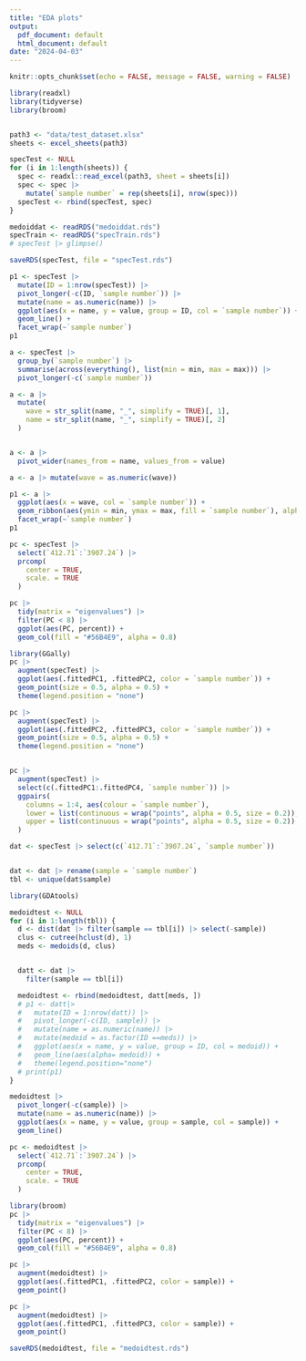 ```yaml
---
title: "EDA plots"
output:
  pdf_document: default
  html_document: default
date: "2024-04-03"
---
```


```r
knitr::opts_chunk$set(echo = FALSE, message = FALSE, warning = FALSE)
```


```r
library(readxl)
library(tidyverse)
library(broom)


path3 <- "data/test_dataset.xlsx"
sheets <- excel_sheets(path3)

specTest <- NULL
for (i in 1:length(sheets)) {
  spec <- readxl::read_excel(path3, sheet = sheets[i])
  spec <- spec |>
    mutate(`sample number` = rep(sheets[i], nrow(spec)))
  specTest <- rbind(specTest, spec)
}

medoiddat <- readRDS("medoiddat.rds")
specTrain <- readRDS("specTrain.rds")
# specTest |> glimpse()

saveRDS(specTest, file = "specTest.rds")
```



```r
p1 <- specTest |>
  mutate(ID = 1:nrow(specTest)) |>
  pivot_longer(-c(ID, `sample number`)) |>
  mutate(name = as.numeric(name)) |>
  ggplot(aes(x = name, y = value, group = ID, col = `sample number`)) +
  geom_line() +
  facet_wrap(~`sample number`)
p1
```


```r
a <- specTest |>
  group_by(`sample number`) |>
  summarise(across(everything(), list(min = min, max = max))) |>
  pivot_longer(-c(`sample number`))

a <- a |>
  mutate(
    wave = str_split(name, "_", simplify = TRUE)[, 1],
    name = str_split(name, "_", simplify = TRUE)[, 2]
  )


a <- a |>
  pivot_wider(names_from = name, values_from = value)

a <- a |> mutate(wave = as.numeric(wave))
```



```r
p1 <- a |>
  ggplot(aes(x = wave, col = `sample number`)) +
  geom_ribbon(aes(ymin = min, ymax = max, fill = `sample number`), alpha = 0.7) +
  facet_wrap(~`sample number`)
p1
```


```r
pc <- specTest |>
  select(`412.71`:`3907.24`) |>
  prcomp(
    center = TRUE,
    scale. = TRUE
  )

pc |>
  tidy(matrix = "eigenvalues") |>
  filter(PC < 8) |>
  ggplot(aes(PC, percent)) +
  geom_col(fill = "#56B4E9", alpha = 0.8)
```

```r
library(GGally)
pc |>
  augment(specTest) |>
  ggplot(aes(.fittedPC1, .fittedPC2, color = `sample number`)) +
  geom_point(size = 0.5, alpha = 0.5) +
  theme(legend.position = "none")

pc |>
  augment(specTest) |>
  ggplot(aes(.fittedPC2, .fittedPC3, color = `sample number`)) +
  geom_point(size = 0.5, alpha = 0.5) +
  theme(legend.position = "none")


pc |>
  augment(specTest) |>
  select(c(.fittedPC1:.fittedPC4, `sample number`)) |>
  ggpairs(
    columns = 1:4, aes(colour = `sample number`),
    lower = list(continuous = wrap("points", alpha = 0.5, size = 0.2)),
    upper = list(continuous = wrap("points", alpha = 0.5, size = 0.2))
  )
```


```r
dat <- specTest |> select(c(`412.71`:`3907.24`, `sample number`))


dat <- dat |> rename(sample = `sample number`)
tbl <- unique(dat$sample)
```



```r
library(GDAtools)

medoidtest <- NULL
for (i in 1:length(tbl)) {
  d <- dist(dat |> filter(sample == tbl[i]) |> select(-sample))
  clus <- cutree(hclust(d), 1)
  meds <- medoids(d, clus)


  datt <- dat |>
    filter(sample == tbl[i])

  medoidtest <- rbind(medoidtest, datt[meds, ])
  # p1 <- datt|>
  #   mutate(ID = 1:nrow(datt)) |>
  #   pivot_longer(-c(ID, sample)) |>
  #   mutate(name = as.numeric(name)) |>
  #   mutate(medoid = as.factor(ID ==meds)) |>
  #   ggplot(aes(x = name, y = value, group = ID, col = medoid)) +
  #   geom_line(aes(alpha= medoid)) +
  #   theme(legend.position="none")
  # print(p1)
}
```


```r
medoidtest |>
  pivot_longer(-c(sample)) |>
  mutate(name = as.numeric(name)) |>
  ggplot(aes(x = name, y = value, group = sample, col = sample)) +
  geom_line()
```

```r
pc <- medoidtest |>
  select(`412.71`:`3907.24`) |>
  prcomp(
    center = TRUE,
    scale. = TRUE
  )
```

```r
library(broom)
pc |>
  tidy(matrix = "eigenvalues") |>
  filter(PC < 8) |>
  ggplot(aes(PC, percent)) +
  geom_col(fill = "#56B4E9", alpha = 0.8)
```

```r
pc |>
  augment(medoidtest) |>
  ggplot(aes(.fittedPC1, .fittedPC2, color = sample)) +
  geom_point()

pc |>
  augment(medoidtest) |>
  ggplot(aes(.fittedPC1, .fittedPC3, color = sample)) +
  geom_point()
```

```r
saveRDS(medoidtest, file = "medoidtest.rds")
```

